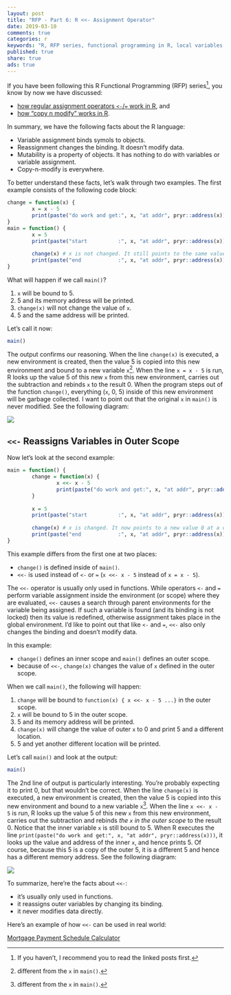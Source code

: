 ```yaml
---
layout: post
title: "RFP - Part 6: R <<- Assignment Operator"
date: 2019-03-10
comments: true
categories: r
keywords: "R, RFP series, functional programming in R, local variables in R, <<-, assignment operator, update the value of a variable in R outer scope"
published: true
share: true
ads: true
---
```


If you have been following this R Functional Programming (RFP) series[^1], you know by now we have discussed: 

* [how regular assignment operators `<-`/`=` work in R](https://masterr.org/r/RFP-part3-variables/), and
* [how "copy n modify" works in R](https://masterr.org/r/RFP-part5-immutability/).

In summary, we have the following facts about the R language: 

* Variable assignment binds symols to objects.
* Reassignment changes the binding. It doesn't modify data.
* Mutability is a property of objects. It has nothing to do with variables or variable assignment.
* Copy-n-modify is everywhere.

To better understand these facts, let's walk through two examples. The first example consists
of the following code block:
```r
change = function(x) {
        x = x - 5
        print(paste("do work and get:", x, "at addr", pryr::address(x)))
}
main = function() {
        x = 5
        print(paste("start          :", x, "at addr", pryr::address(x)))
        
        change(x) # x is not changed. It still points to the same value 5
        print(paste("end            :", x, "at addr", pryr::address(x)))
}
```

What will happen if we call `main()`? 

1. `x` will be bound to 5.
2. 5 and its memory address will be printed.
3. `change(x)` will not change the value of `x`.
4. 5 and the same address will be printed.

Let's call it now:
```r
main()
```

The output confirms our reasoning. When the line `change(x)` is executed, a new 
environment is created, then the value 5 is copied into this new environment and 
bound to a new variable `x`[^2]. When the line `x = x - 5` is run, 
R looks up the value 5 of this new `x` from this new environment, carries out the 
subtraction and rebinds `x` to the result 0. When the program steps out of the 
function `change()`, everything (`x`, 0, 5) inside of this new environment will 
be garbage collected. I want to point out that the original `x` in `main()` is 
never modified. See the following diagram:

![](../../figs/2019-03-10-RFP-part6-<<-/change-outside-main.png)

## `<<-` Reassigns Variables in Outer Scope

Now let's look at the second example: 
```r
main = function() {
        change = function(x) {
                x <<- x - 5
                print(paste("do work and get:", x, "at addr", pryr::address(x)))
        }
        
        x = 5
        print(paste("start          :", x, "at addr", pryr::address(x)))
        
        change(x) # x is changed. It now points to a new value 0 at a different location 
        print(paste("end            :", x, "at addr", pryr::address(x)))
}
```

This example differs from the first one at two places:

* `change()` is defined inside of `main()`. 
* `<<-` is used instead of `<-` or `=` (`x <<- x - 5` instead of `x = x - 5`).

The `<<-` operator is usually only used in functions. While operators `<-` and `=` perform variable assignment inside the environment (or scope) where they are evaluated, `<<-` causes a search through parent environments for the variable being assigned. If such a variable is found (and its binding is not locked) then its value is redefined, otherwise assignment takes place in the global environment. 
I'd like to point out that like `<-` and `=`, `<<-` also only changes the binding and doesn't modify data. 

In this example:

* `change()` defines an inner scope and `main()` defines an outer scope.
* because of `<<-`, `change(x)` changes the value of `x` defined in the outer scope.

When we call `main()`, the following will happen:

1. `change` will be bound to `function(x) { x <<- x - 5 ...}` in the outer scope.
2. `x` will be bound to 5 in the outer scope.
2. 5 and its memory address will be printed.
3. `change(x)` will change the value of outer `x` to 0 and print 5 and a different location.
4. 5 and yet another different location will be printed.

Let's call `main()` and look at the output:

```r
main()
```

The 2nd line of output is particularly interesting. You're probably expecting it 
to print 0, but that wouldn't be correct. When the line `change(x)` is executed, a new 
environment is created, then the value 5 is copied into this new environment and 
bound to a new variable `x`[^2]. When the line `x <<- x - 5` is run, R looks up 
the value 5 of this new `x` from this new environment, carries out the subtraction 
and rebinds *the `x` in the outer scope* to the result 0. Notice that the 
inner variable `x` is still bound to 5. When R executes the line
`print(paste("do work and get:", x, "at addr", pryr::address(x)))`, it looks up the
value and address of the inner `x`, and hence prints 5. Of course, because this 5 
is a copy of the outer 5, it is a different 5 and hence has a different memory address.
See the following diagram:

![](../../figs/2019-03-10-RFP-part6-<<-/change-inside-main.png)

To summarize, here're the facts about `<<-`:

* it's usually only used in functions.
* it reassigns outer variables by changing its binding.
* it never modifies data directly. 

Here's an example of how `<<-` can be used in real world:

[Mortgage Payment Schedule Calculator](https://masterr.org/r/understand-r-environments-part3/)

[^1]: If you haven't, I recommend you to read the linked posts first.
[^2]: different from the `x` in `main()`.